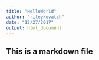 ```yaml
---
title: "HelloWorld"
author: "rileykovatch"
date: "12/27/2017"
output: html_document
---
```


## This is a markdown file
